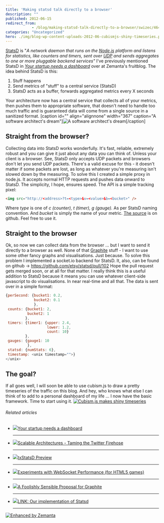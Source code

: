 ```yaml
---
title: 'Making statsd talk directly to a browser'
description: ""
published: 2012-06-15
redirect_from: 
            - /blog/making-statsd-talk-directly-to-a-browser/swizec/4649
categories: "Uncategorized"
hero: ./img/blog-wp-content-uploads-2012-06-cubismjs-shiny-timeseries.png
---
```


[StatsD](https://github.com/etsy/statsd) is "_A network daemon that runs on the [Node.js](http://nodejs.org/) platform and listens for statistics, like counters and timers, sent over [UDP](http://en.wikipedia.org/wiki/User_Datagram_Protocol) and sends aggregates to one or more pluggable backend services"_ I've previously mentioned StatsD in _[Your startup needs a dashboard](http://www.zemanta.com/fruitblog/your-startup-needs-a-dashboard/)_ over at Zemanta's fruitblog. The idea behind StatsD is this:

1.  Stuff happens
2.  Send metrics of "stuff" to a central service (StatsD)
3.  StatsD acts as a buffer, forwards aggregated metrics every X seconds

Your architecture now has a central service that collects all of your metrics, then pushes them to appropriate software, that doesn't need to handle too much traffic and is guaranteed data will come from a single source in a sanitized format. \[caption id="" align="alignnone" width="367" caption="A software architect's dream"]![A software architect's dream](http://distilleryimage0.instagram.com/1d60c314b6de11e1a9f71231382044a1_7.jpg "A software architect's dream")\[/caption]

## Straight from the browser?

Collecting data into StatsD works wonderfully. It's fast, reliable, extremely robust and you can give it just about any data you can think of. Unless your client is a browser. See, StatsD only accepts UDP packets and browsers don't let you send UDP packets. There's a valid excuse for this - it doesn't matter if some packets are lost, as long as whatever you're measuring isn't slowed down by the measuring. To solve this I created a simple proxy in node.js. It accepts normal HTTP requests and pushes data onward to StatsD. The simplicity, I hope, ensures speed. The API is a simple tracking pixel:

```html
<img src="http://<address>?t=<type>&v=<value>&b=<bucket>" />
```

Where _type_ is one of _c _(counter)_, t _(timer)_, g _(gauge)_._ As per StatsD naming convention. And _bucket_ is simply the name of your metric. [The source](https://github.com/Swizec/personal-dashboard/blob/master/collectors/js_proxy/server.js) is on github. Feel free to use it.

## Straight to the browser

Ok, so now we can collect data from the browser ... but I want to send it directly to a browser as well. None of that [Graphite](http://graphite.wikidot.com/) stuff - I want to use some other fancy graphs and visualisations. Just because. To solve this problem I implemented a socket.io backend for StatsD. It, also, can be found on github -> <https://github.com/etsy/statsd/pull/102> Hope the pull request gets merged soon, or at all for that matter. I really think this is a useful addition to StatsD because it means you can use whatever client-side javascript to do visualisations. In near real-time and all that. The data is sent over in a simple format:

```javascript
{perSecond: {bucket1: 0.2,
             bucket2: 0.1
             },
 counts: {bucket1: 2,
          bucket2: 1
         },
 timers: {timer1: {upper: 2.4,
                   lower: 1.2,
                   count: 10}
         },
 gauges: {gauge1: 10
          },
 statsd: {numStats: 6},
 timestamp: <unix timestamp="">}
</unix>
```

## The goal?

If all goes well, I will soon be able to use cubism.js to draw a pretty timeseries of the traffic on this blog. And hey, who knows what else I can think of to add to a personal dashboard of my life ... I now have the basic framework. Time to start using it. [![Cubism.js makes shiny timeseries](./img/blog-wp-content-uploads-2012-06-cubismjs-shiny-timeseries.png "Cubism.js makes shiny timeseries")](http://square.github.com/cubism/)

###### Related articles

-   [![](http://i.zemanta.com/92004102_80_80.jpg)](http://www.zemanta.com/fruitblog/your-startup-needs-a-dashboard/)[Your startup needs a dashboard](http://www.zemanta.com/fruitblog/your-startup-needs-a-dashboard/)

    * * *

-   [![](http://i.zemanta.com/89469802_80_80.jpg)](http://www.slideshare.net/quipo/scalable-architectures-taming-the-twitter-firehose)[Scalable Architectures - Taming the Twitter Firehose](http://www.slideshare.net/quipo/scalable-architectures-taming-the-twitter-firehose)

    * * *

-   [![](http://i.zemanta.com/noimg_18_80_80.jpg)](http://oubiwann.blogspot.com/2011/06/txstatsd-preview.html)[txStatsD Preview](http://oubiwann.blogspot.com/2011/06/txstatsd-preview.html)

    * * *

-   [![](http://i.zemanta.com/noimg_03_80_80.jpg)](http://blog.artillerygames.com/2012/06/websocket-performance.html)[Experiments with WebSocket Performance (for HTML5 games)](http://blog.artillerygames.com/2012/06/websocket-performance.html)

    * * *

-   [![](http://i.zemanta.com/noimg_17_80_80.jpg)](http://obfuscurity.com/2012/05/A-Foolishly-Sensible-Proposal-for-Graphite)[A Foolishly Sensible Proposal for Graphite](http://obfuscurity.com/2012/05/A-Foolishly-Sensible-Proposal-for-Graphite)

    * * *

-   [![](http://i.zemanta.com/91655784_80_80.jpg)](http://37signals.com/svn/posts/3185-link-our-implementation-of-statsd)[LINK: Our implementation of Statsd](http://37signals.com/svn/posts/3185-link-our-implementation-of-statsd)

    * * *

[![Enhanced by Zemanta](http://img.zemanta.com/zemified_e.png?x-id=4eaa9d08-7860-4eca-9d2d-eb7b8dad4f21)](http://www.zemanta.com/?px "Enhanced by Zemanta")
